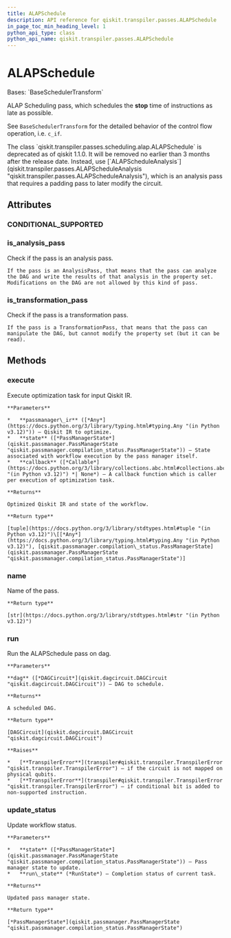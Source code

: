 ```yaml
---
title: ALAPSchedule
description: API reference for qiskit.transpiler.passes.ALAPSchedule
in_page_toc_min_heading_level: 1
python_api_type: class
python_api_name: qiskit.transpiler.passes.ALAPSchedule
---
```


# ALAPSchedule

<Class id="qiskit.transpiler.passes.ALAPSchedule" isDedicatedPage={true} github="https://github.com/Qiskit/qiskit/tree/stable/1.1/qiskit/transpiler/passes/scheduling/alap.py#L23-L154" signature="qiskit.transpiler.passes.ALAPSchedule(*\*args*, *\*\*kwargs*)" modifiers="class">
  Bases: `BaseSchedulerTransform`

  ALAP Scheduling pass, which schedules the **stop** time of instructions as late as possible.

  See `BaseSchedulerTransform` for the detailed behavior of the control flow operation, i.e. `c_if`.

  <Admonition title="Deprecated since version 1.1.0" type="danger">
    The class `qiskit.transpiler.passes.scheduling.alap.ALAPSchedule` is deprecated as of qiskit 1.1.0. It will be removed no earlier than 3 months after the release date. Instead, use [`ALAPScheduleAnalysis`](qiskit.transpiler.passes.ALAPScheduleAnalysis "qiskit.transpiler.passes.ALAPScheduleAnalysis"), which is an analysis pass that requires a padding pass to later modify the circuit.
  </Admonition>

  ## Attributes

  ### CONDITIONAL\_SUPPORTED

  <Attribute id="qiskit.transpiler.passes.ALAPSchedule.CONDITIONAL_SUPPORTED" attributeValue="(<class 'qiskit.circuit.gate.Gate'>, <class 'qiskit.circuit.delay.Delay'>)" />

  ### is\_analysis\_pass

  <Attribute id="qiskit.transpiler.passes.ALAPSchedule.is_analysis_pass">
    Check if the pass is an analysis pass.

    If the pass is an AnalysisPass, that means that the pass can analyze the DAG and write the results of that analysis in the property set. Modifications on the DAG are not allowed by this kind of pass.
  </Attribute>

  ### is\_transformation\_pass

  <Attribute id="qiskit.transpiler.passes.ALAPSchedule.is_transformation_pass">
    Check if the pass is a transformation pass.

    If the pass is a TransformationPass, that means that the pass can manipulate the DAG, but cannot modify the property set (but it can be read).
  </Attribute>

  ## Methods

  ### execute

  <Function id="qiskit.transpiler.passes.ALAPSchedule.execute" github="https://github.com/Qiskit/qiskit/tree/stable/1.1/qiskit/transpiler/basepasses.py#L189-L211" signature="execute(*passmanager\_ir*, *state*, *callback=None*)">
    Execute optimization task for input Qiskit IR.

    **Parameters**

    *   **passmanager\_ir** ([*Any*](https://docs.python.org/3/library/typing.html#typing.Any "(in Python v3.12)")) – Qiskit IR to optimize.
    *   **state** ([*PassManagerState*](qiskit.passmanager.PassManagerState "qiskit.passmanager.compilation_status.PassManagerState")) – State associated with workflow execution by the pass manager itself.
    *   **callback** ([*Callable*](https://docs.python.org/3/library/collections.abc.html#collections.abc.Callable "(in Python v3.12)") *| None*) – A callback function which is caller per execution of optimization task.

    **Returns**

    Optimized Qiskit IR and state of the workflow.

    **Return type**

    [tuple](https://docs.python.org/3/library/stdtypes.html#tuple "(in Python v3.12)")\[[*Any*](https://docs.python.org/3/library/typing.html#typing.Any "(in Python v3.12)"), [qiskit.passmanager.compilation\_status.PassManagerState](qiskit.passmanager.PassManagerState "qiskit.passmanager.compilation_status.PassManagerState")]
  </Function>

  ### name

  <Function id="qiskit.transpiler.passes.ALAPSchedule.name" github="https://github.com/Qiskit/qiskit/tree/stable/1.1/qiskit/passmanager/base_tasks.py#L68-L70" signature="name()">
    Name of the pass.

    **Return type**

    [str](https://docs.python.org/3/library/stdtypes.html#str "(in Python v3.12)")
  </Function>

  ### run

  <Function id="qiskit.transpiler.passes.ALAPSchedule.run" github="https://github.com/Qiskit/qiskit/tree/stable/1.1/qiskit/transpiler/passes/scheduling/alap.py#L40-L154" signature="run(*dag*)">
    Run the ALAPSchedule pass on dag.

    **Parameters**

    **dag** ([*DAGCircuit*](qiskit.dagcircuit.DAGCircuit "qiskit.dagcircuit.DAGCircuit")) – DAG to schedule.

    **Returns**

    A scheduled DAG.

    **Return type**

    [DAGCircuit](qiskit.dagcircuit.DAGCircuit "qiskit.dagcircuit.DAGCircuit")

    **Raises**

    *   [**TranspilerError**](transpiler#qiskit.transpiler.TranspilerError "qiskit.transpiler.TranspilerError") – if the circuit is not mapped on physical qubits.
    *   [**TranspilerError**](transpiler#qiskit.transpiler.TranspilerError "qiskit.transpiler.TranspilerError") – if conditional bit is added to non-supported instruction.
  </Function>

  ### update\_status

  <Function id="qiskit.transpiler.passes.ALAPSchedule.update_status" github="https://github.com/Qiskit/qiskit/tree/stable/1.1/qiskit/transpiler/basepasses.py#L213-L221" signature="update\_status(*state*, *run\_state*)">
    Update workflow status.

    **Parameters**

    *   **state** ([*PassManagerState*](qiskit.passmanager.PassManagerState "qiskit.passmanager.compilation_status.PassManagerState")) – Pass manager state to update.
    *   **run\_state** (*RunState*) – Completion status of current task.

    **Returns**

    Updated pass manager state.

    **Return type**

    [*PassManagerState*](qiskit.passmanager.PassManagerState "qiskit.passmanager.compilation_status.PassManagerState")
  </Function>
</Class>

